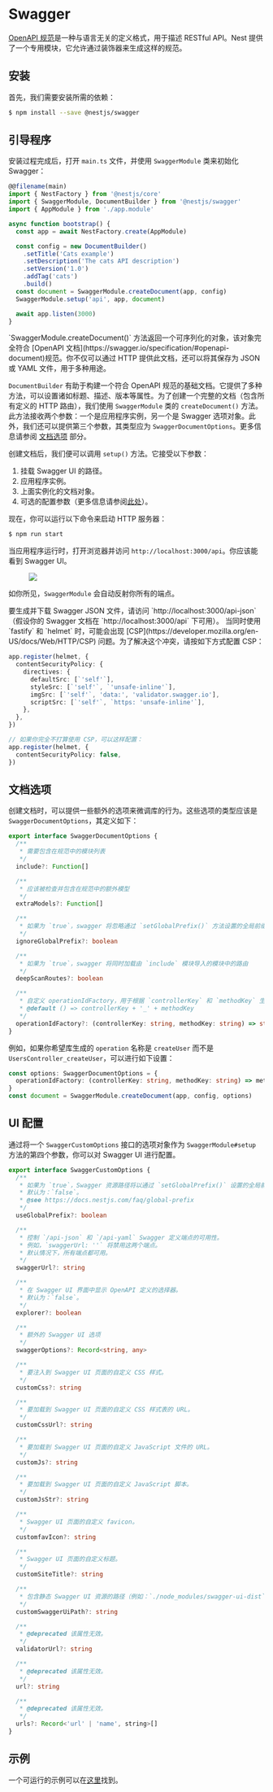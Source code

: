 # Swagger

[OpenAPI 规范](https://swagger.io/specification/)是一种与语言无关的定义格式，用于描述 RESTful API。Nest 提供了一个专用模块，它允许通过装饰器来生成这样的规范。

## 安装

首先，我们需要安装所需的依赖：

```bash
$ npm install --save @nestjs/swagger
```

## 引导程序

安装过程完成后，打开 `main.ts` 文件，并使用 `SwaggerModule` 类来初始化 Swagger：

```typescript
@@filename(main)
import { NestFactory } from '@nestjs/core'
import { SwaggerModule, DocumentBuilder } from '@nestjs/swagger'
import { AppModule } from './app.module'

async function bootstrap() {
  const app = await NestFactory.create(AppModule)

  const config = new DocumentBuilder()
    .setTitle('Cats example')
    .setDescription('The cats API description')
    .setVersion('1.0')
    .addTag('cats')
    .build()
  const document = SwaggerModule.createDocument(app, config)
  SwaggerModule.setup('api', app, document)

  await app.listen(3000)
}
```

<CalloutInfo>
  `SwaggerModule.createDocument()` 方法返回一个可序列化的对象，该对象完全符合
  [OpenAPI
  文档](https://swagger.io/specification/#openapi-document)规范。你不仅可以通过
  HTTP 提供此文档，还可以将其保存为 JSON 或 YAML 文件，用于多种用途。
</CalloutInfo>

`DocumentBuilder` 有助于构建一个符合 OpenAPI 规范的基础文档。它提供了多种方法，可以设置诸如标题、描述、版本等属性。为了创建一个完整的文档（包含所有定义的 HTTP 路由），我们使用 `SwaggerModule` 类的 `createDocument()` 方法。此方法接收两个参数：一个是应用程序实例，另一个是 Swagger 选项对象。此外，我们还可以提供第三个参数，其类型应为 `SwaggerDocumentOptions`。更多信息请参阅 [文档选项](#文档选项) 部分。

创建文档后，我们便可以调用 `setup()` 方法。它接受以下参数：

1. 挂载 Swagger UI 的路径。
2. 应用程序实例。
3. 上面实例化的文档对象。
4. 可选的配置参数（更多信息请参阅[此处](/openapi/introduction#setup-options)）。

现在，你可以运行以下命令来启动 HTTP 服务器：

```bash
$ npm run start
```

当应用程序运行时，打开浏览器并访问 `http://localhost:3000/api`。你应该能看到 Swagger UI。

<figure>
  <img src="/assets/swagger1.png" />
</figure>

如你所见，`SwaggerModule` 会自动反射你所有的端点。

<CalloutInfo>
  要生成并下载 Swagger JSON 文件，请访问
  `http://localhost:3000/api-json`（假设你的 Swagger 文档在
  `http://localhost:3000/api` 下可用）。
</CalloutInfo>

<CalloutInfo type="warning">
  当同时使用 `fastify` 和 `helmet` 时，可能会出现 [CSP](https://developer.mozilla.org/en-US/docs/Web/HTTP/CSP) 问题。为了解决这个冲突，请按如下方式配置 CSP：

```ts
app.register(helmet, {
  contentSecurityPolicy: {
    directives: {
      defaultSrc: [`'self'`],
      styleSrc: [`'self'`, `'unsafe-inline'`],
      imgSrc: [`'self'`, 'data:', 'validator.swagger.io'],
      scriptSrc: [`'self'`, `https: 'unsafe-inline'`],
    },
  },
})

// 如果你完全不打算使用 CSP，可以这样配置：
app.register(helmet, {
  contentSecurityPolicy: false,
})
```

</CalloutInfo>

## 文档选项

创建文档时，可以提供一些额外的选项来微调库的行为。这些选项的类型应该是 `SwaggerDocumentOptions`，其定义如下：

```ts
export interface SwaggerDocumentOptions {
  /**
   * 需要包含在规范中的模块列表
   */
  include?: Function[]

  /**
   * 应该被检查并包含在规范中的额外模型
   */
  extraModels?: Function[]

  /**
   * 如果为 `true`，swagger 将忽略通过 `setGlobalPrefix()` 方法设置的全局前缀
   */
  ignoreGlobalPrefix?: boolean

  /**
   * 如果为 `true`，swagger 将同时加载由 `include` 模块导入的模块中的路由
   */
  deepScanRoutes?: boolean

  /**
   * 自定义 operationIdFactory，用于根据 `controllerKey` 和 `methodKey` 生成 `operationId`
   * @default () => controllerKey + '_' + methodKey
   */
  operationIdFactory?: (controllerKey: string, methodKey: string) => string
}
```

例如，如果你希望库生成的 `operation` 名称是 `createUser` 而不是 `UsersController_createUser`，可以进行如下设置：

```ts
const options: SwaggerDocumentOptions = {
  operationIdFactory: (controllerKey: string, methodKey: string) => methodKey,
}
const document = SwaggerModule.createDocument(app, config, options)
```

## UI 配置

通过将一个 `SwaggerCustomOptions` 接口的选项对象作为 `SwaggerModule#setup` 方法的第四个参数，你可以对 Swagger UI 进行配置。

```ts
export interface SwaggerCustomOptions {
  /**
   * 如果为 `true`，Swagger 资源路径将以通过 `setGlobalPrefix()` 设置的全局前缀为前缀。
   * 默认为：`false`。
   * @see https://docs.nestjs.com/faq/global-prefix
   */
  useGlobalPrefix?: boolean

  /**
   * 控制 `/api-json` 和 `/api-yaml` Swagger 定义端点的可用性。
   * 例如，`swaggerUrl: ''` 将禁用这两个端点。
   * 默认情况下，所有端点都可用。
   */
  swaggerUrl?: string

  /**
   * 在 Swagger UI 界面中显示 OpenAPI 定义的选择器。
   * 默认为：`false`。
   */
  explorer?: boolean

  /**
   * 额外的 Swagger UI 选项
   */
  swaggerOptions?: Record<string, any>

  /**
   * 要注入到 Swagger UI 页面的自定义 CSS 样式。
   */
  customCss?: string

  /**
   * 要加载到 Swagger UI 页面的自定义 CSS 样式表的 URL。
   */
  customCssUrl?: string

  /**
   * 要加载到 Swagger UI 页面的自定义 JavaScript 文件的 URL。
   */
  customJs?: string

  /**
   * 要加载到 Swagger UI 页面的自定义 JavaScript 脚本。
   */
  customJsStr?: string

  /**
   * Swagger UI 页面的自定义 favicon。
   */
  customfavIcon?: string

  /**
   * Swagger UI 页面的自定义标题。
   */
  customSiteTitle?: string

  /**
   * 包含静态 Swagger UI 资源的路径（例如：`./node_modules/swagger-ui-dist`）。
   */
  customSwaggerUiPath?: string

  /**
   * @deprecated 该属性无效。
   */
  validatorUrl?: string

  /**
   * @deprecated 该属性无效。
   */
  url?: string

  /**
   * @deprecated 该属性无效。
   */
  urls?: Record<'url' | 'name', string>[]
}
```

## 示例

一个可运行的示例可以在[这里](https://github.com/nestjs/nest/tree/master/sample/11-swagger)找到。
